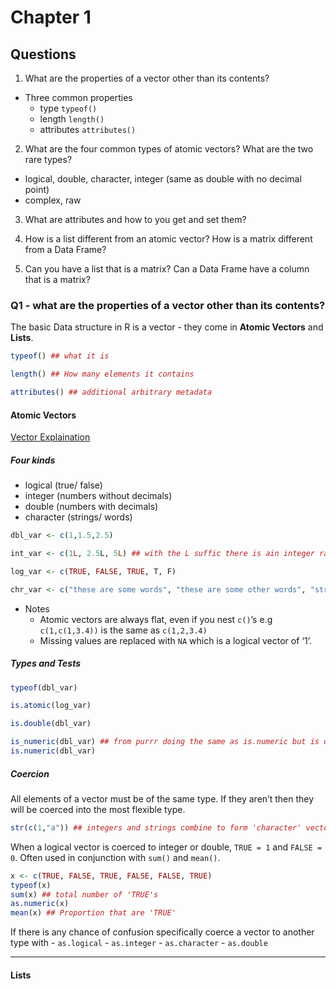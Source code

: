 
# Chapter 1

## Questions

1. What are the properties of a vector other than its contents?
  - Three common properties
    - type `typeof()`   
    - length `length()`
    - attributes `attributes()`

2. What are the four common types of atomic vectors? What are the two rare types?
  - logical, double, character, integer (same as double with no decimal point)
   - complex, raw

3. What are attributes and how to you get and set them?

4. How is a list different from an atomic vector? How is a matrix different from a Data Frame?

5. Can you have a list that is a matrix? Can a Data Frame have a column that is a matrix?



### Q1 - what are the properties of a vector other than its contents?

The basic Data structure in R is a vector - they come in **Atomic Vectors** and **Lists**.


```r
typeof() ## what it is

length() ## How many elements it contains

attributes() ## additional arbitrary metadata
```

#### Atomic Vectors

[Vector Explaination](https://renenyffenegger.ch/notes/development/languages/R/data-structures/vector/)

##### Four kinds
- logical (true/ false)
- integer (numbers without decimals)
- double (numbers with decimals)
- character (strings/ words)
```r
dbl_var <- c(1,1.5,2.5) 

int_var <- c(1L, 2.5L, 5L) ## with the L suffic there is ain integer rather than a double

log_var <- c(TRUE, FALSE, TRUE, T, F)

chr_var <- c("these are some words", "these are some other words", "strings are 'words'.")

```

- Notes
  - Atomic vectors are always flat, even if you nest `c()`'s e.g `c(1,c(1,3.4))` is the same as `c(1,2,3.4)`
  - Missing values are replaced with `NA` which is a logical vector of '1'.

##### Types and Tests

```r
typeof(dbl_var)
```

```r
is.atomic(log_var)
```
```r
is.double(dbl_var)
```
```r
is_numeric(dbl_var) ## from purrr doing the same as is.numeric but is deprecated
is.numeric(dbl_var)
```
##### Coercion

All elements of a vector must be of the same type. If they aren't then they will be coerced into the most flexible type. 
```r
str(c(1,"a")) ## integers and strings combine to form 'character' vectors
```
 When a logical vector is coerced to integer or double, `TRUE = 1` and `FALSE = 0`. Often used in conjunction with `sum()` and `mean()`. 
```r
x <- c(TRUE, FALSE, TRUE, FALSE, FALSE, TRUE)
typeof(x)
sum(x) ## total number of 'TRUE's
as.numeric(x)
mean(x) ## Proportion that are 'TRUE'
```
 If there is any chance of confusion specifically coerce a vector to another type with
 - `as.logical`
 - `as.integer`
 - `as.character`
 - `as.double`
 
 --- 
#### Lists 


